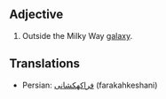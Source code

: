 == Adjective ==

#Outside the Milky Way [[galaxy]].


==Translations==
*Persian: [[فراكهكشانی]] (farakahkeshani)